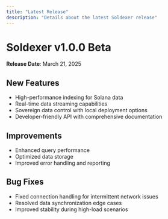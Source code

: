 ```yaml
---
title: "Latest Release"
description: "Details about the latest Soldexer release"
---
```


# Soldexer v1.0.0 Beta

**Release Date**: March 21, 2025

## New Features

- High-performance indexing for Solana data
- Real-time data streaming capabilities
- Sovereign data control with local deployment options
- Developer-friendly API with comprehensive documentation

## Improvements

- Enhanced query performance
- Optimized data storage
- Improved error handling and reporting

## Bug Fixes

- Fixed connection handling for intermittent network issues
- Resolved data synchronization edge cases
- Improved stability during high-load scenarios
